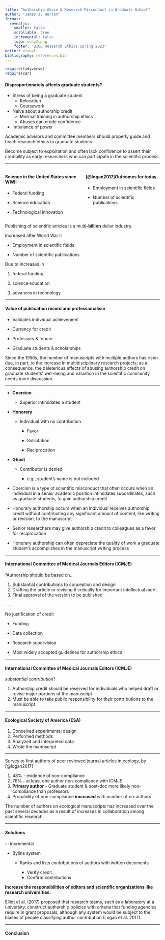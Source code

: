 ```yaml
---
title: "Authorship Abuse & Research Misconduct in Graduate School"
author: "James J. Herlan"
format: 
  revealjs:
    smaller: false
    scrollable: true
    incremental: false
    logo: cuny2.png
    footer: "BIOL Research Ethics Spring 2023"
editor: visual
bibliography: references.bib
---
```


```r
require(tidyverse)
require(car)
```

#### Disproportionately affects graduate students?

::: incremental
-   Stress of being a graduate student
    -   Relocation
    -   Coursework
-   Naive about authorship credit
    -   Minimal training in authorship ethics
    -   Abuses can erode confidence
-   Imbalance of power
:::

::: {.fragment .fade-up}
Academic advisors and committee members should properly guide and teach research ethics to graduate students.
:::

::: notes
Become subject to exploitation and often lack confidence to assert their credibility as early researchers who can participate in the scientific process.
:::

------------------------------------------------------------------------

::: columns
::: {.column .incremental width="50%"}
#### Science in the United States since WWII

-   Federal funding

-   Science education

-   Technological innovation
:::

::: {.column .incremental width="50%"}
#### [@logan2017]Outcomes for today

-   Employment in scientific fields

-   Number of scientific publications
:::
:::

::: {.fragment .fade-up}
Publishing of scientific articles is a multi-**billion** dollar industry.
:::

::: notes
Increased after World War II

-   Employment in scientific fields

-   Number of scientific publications

Due to increases in

1.  federal funding

2.  science education

3.  advances in technology
:::

------------------------------------------------------------------------

#### Value of publication record and professionalism

::: incremental
-   Validates individual achievement

-   Currency for credit

-   Professors & tenure

-   Graduate students & scholarships
:::

::: notes
Since the 1950s, the number of manuscripts with multiple authors has risen due, in part, to the increase in multidisciplinary research projects; as a consequence, the deleterious effects of abusing authorship credit on graduate students' well-being and valuation in the scientific community needs more discussion.
:::

------------------------------------------------------------------------

::: incremental
-   **Coercion**

    -   Superior intimidates a student

-   **Honorary**

    -   Individual with no contribution

        -   Favor

        -   Solicitation

        -   Reciprocation

-   **Ghost**

    -   Contributor is denied

        -   e.g., student's name is not included
:::

::: notes
-   Coercion is a type of scientific misconduct that often occurs when an individual in a senior academic position intimidates subordinates, such as graduate students, to gain authorship credit

-   Honorary authorship occurs when an individual receives authorship credit without contributing any significant amount of content, like writing or revision, to the manuscript

-   Senior researchers may give authorship credit to colleagues as a favor for reciprocation

-   Honorary authorship can often depreciate the quality of work a graduate student's accomplishes in the manuscript writing process
:::

------------------------------------------------------------------------

#### International Committee of Medical Journals Editors (ICMJE)

"Authorship should be based on...

::: incremental
1.  Substantial contributions to conception and design
2.  Drafting the article or revising it critically for important intellectual merit
3.  Final approval of the version to be published
:::

. . .

No justification of credit

::: incremental
-   Funding

-   Data collection

-   Research supervision
:::

::: notes
-   Most widely accepted guidelines for authorship ethics
:::

------------------------------------------------------------------------

#### International Committee of Medical Journals Editors (ICMJE)

*substantial contribution*?

::: incremental
1.  Authorship credit should be reserved for individuals who helped draft or revise major portions of the manuscript
2.  Must be able to take public responsibility for their contributions to the manuscript
:::

------------------------------------------------------------------------

#### Ecological Society of America (ESA)

::: incremental
1.  Conceived experimental design
2.  Performed methods
3.  Analyzed and interpreted data
4.  Wrote the manuscript
:::

------------------------------------------------------------------------

Survey to first authors of peer reviewed journal articles in ecology, by [@logan2017]

::: incremental
1.  48% - evidence of non-compliance
2.  78% - at least one author non-compliance with ICMJE
3.  **Primary author** - Graduate student & post-doc more likely non-compliance than professors
4.  Probability of non-compliance **increased** with number of co-authors
:::

::: notes
The number of authors on ecological manuscripts has increased over the past several decades as a result of increases in collaboration among scientific research
:::

------------------------------------------------------------------------

#### Solutions

::: incremental

-   Byline system

    -   Ranks and lists contributions of authors with written documents

        -   Verify credit
        -   Confirm contributions
        
::: {.fragment .fade-up}

**Increase the responsibilities of editors and scientific organizations like research universities.**

::: 

::: notes

Elliot et al. (2017) proposed that research teams, such as a laboratory at a university, construct authorship policies with criteria that funding agencies require in grant proposals, although any system would be subject to the biases of people classifying author contribution (Logan et al. 2017).

:::

------------------------------------------------------------------------

#### Conclusion

::: incremental



:::

















